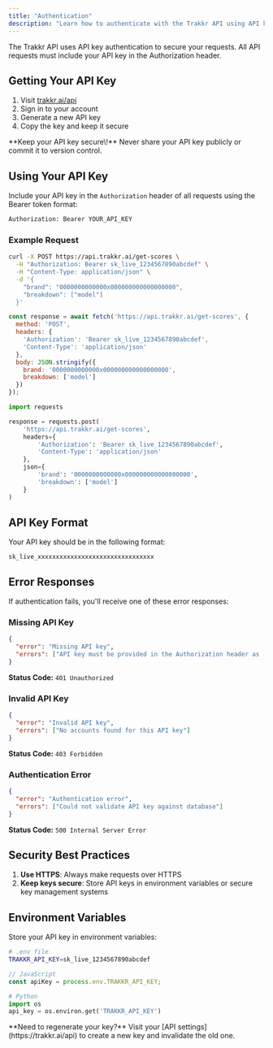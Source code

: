 ```yaml
---
title: "Authentication"
description: "Learn how to authenticate with the Trakkr API using API keys"
---
```


The Trakkr API uses API key authentication to secure your requests. All API requests must include your API key in the Authorization header.

## Getting Your API Key

1. Visit [trakkr.ai/api](https://trakkr.ai/api-keys)
2. Sign in to your account
3. Generate a new API key
4. Copy the key and keep it secure

<Warning>
  **Keep your API key secure\!** Never share your API key publicly or commit it to version control.
</Warning>

## Using Your API Key

Include your API key in the `Authorization` header of all requests using the Bearer token format:

```bash
Authorization: Bearer YOUR_API_KEY
```

### Example Request

<CodeGroup>

```bash
curl -X POST https://api.trakkr.ai/get-scores \
  -H "Authorization: Bearer sk_live_1234567890abcdef" \
  -H "Content-Type: application/json" \
  -d '{
    "brand": "0000000000000x000000000000000000",
    "breakdown": ["model"]
  }'
```


```javascript
const response = await fetch('https://api.trakkr.ai/get-scores', {
  method: 'POST',
  headers: {
    'Authorization': 'Bearer sk_live_1234567890abcdef',
    'Content-Type': 'application/json'
  },
  body: JSON.stringify({
    brand: '0000000000000x000000000000000000',
    breakdown: ['model']
  })
});
```


```python
import requests

response = requests.post(
    'https://api.trakkr.ai/get-scores',
    headers={
        'Authorization': 'Bearer sk_live_1234567890abcdef',
        'Content-Type': 'application/json'
    },
    json={
        'brand': '0000000000000x000000000000000000',
        'breakdown': ['model']
    }
)
```

</CodeGroup>

## API Key Format

Your API key should be in the following format:

```
sk_live_xxxxxxxxxxxxxxxxxxxxxxxxxxxxxxxx
```

## Error Responses

If authentication fails, you'll receive one of these error responses:

### Missing API Key

```json
{
  "error": "Missing API key",
  "errors": ["API key must be provided in the Authorization header as 'Bearer <api_key>'"]
}
```

**Status Code:** `401 Unauthorized`

### Invalid API Key

```json
{
  "error": "Invalid API key",
  "errors": ["No accounts found for this API key"]
}
```

**Status Code:** `403 Forbidden`

### Authentication Error

```json
{
  "error": "Authentication error",
  "errors": ["Could not validate API key against database"]
}
```

**Status Code:** `500 Internal Server Error`

## Security Best Practices

1. **Use HTTPS**: Always make requests over HTTPS
2. **Keep keys secure**: Store API keys in environment variables or secure key management systems

## Environment Variables

Store your API key in environment variables:

```bash
# .env file
TRAKKR_API_KEY=sk_live_1234567890abcdef
```

```javascript
// JavaScript
const apiKey = process.env.TRAKKR_API_KEY;
```

```python
# Python
import os
api_key = os.environ.get('TRAKKR_API_KEY')
```

<Note>
  **Need to regenerate your key?** Visit your [API settings](https://trakkr.ai/api) to create a new key and invalidate the old one.
</Note>